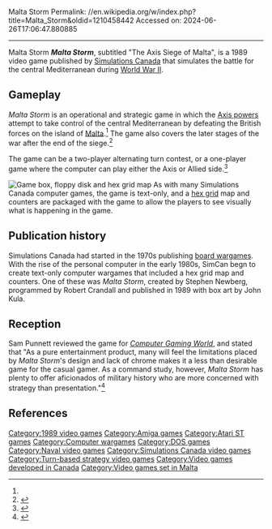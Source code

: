 Malta Storm
Permalink: //en.wikipedia.org/w/index.php?title=Malta_Storm&oldid=1210458442
Accessed on: 2024-06-26T17:06:47.880885



------
Malta Storm
{{Short description|1989 video game}}
{{Infobox video game
| collapsible = 
| state = 
| italic title = 
| title = Malta Storm
| image = MaltaStorm title.png
| alt = 
| caption = 
| developer = [[Simulations Canada]]
| publisher = [[Simulations Canada]]
| series = 
| engine = 
| platforms = [[Amiga]], [[Atari ST]], [[DOS]]
| released = 1989
| genre = Turn-based strategy
| modes = 
}}'''''Malta Storm''''', subtitled "The Axis Siege of Malta", is a 1989 video game published by [[Simulations Canada]] that simulates the battle for the central Mediterranean during [[World War II]].

==Gameplay==
''Malta Storm'' is an operational and strategic game in which the [[Axis powers]] attempt to take control of the central Mediterranean by defeating the British forces on the island of [[Malta]].<ref name="CGW74"/> The game also covers the later stages of the war after the end of the siege.<ref name=APOV>{{cite magazine|title = Amiga Britannica: The History of Britain Through Amiga Games | magazine = [[Amiga Point of View]]|date = November 2008 | pages = 61}}</ref>

The game can be a two-player alternating turn contest, or a one-player game where the computer can play either the Axis or Allied side.<ref name=CGW69>{{cite magazine|title = SimCan News | magazine = [[Computer Gaming World]]|date = March 1990 | pages = 58 }}</ref>

[[File:Cover_of_Malta_Storm_wargame.png|thumb|right|Game box, floppy disk and hex grid map]]
As with many Simulations Canada computer games, the game is text-only, and a [[hex grid]] map and counters are packaged with the game to allow the players to see visually what is happening in the game. 

==Publication history==
Simulations Canada had started in the 1970s publishing [[board wargames]]. With the rise of the personal computer in the early 1980s, SimCan begn to create text-only computer wargames that included a hex grid map and counters. One of these was ''Malta Storm'', created by Stephen Newberg, programmed by Robert Crandall and published in 1989 with box art by John Kula.

==Reception==
Sam Punnett reviewed the game for ''[[Computer Gaming World]]'', and stated that "As a pure entertainment product, many will feel the limitations placed by ''Malta Storm'''s design and lack of chrome makes it a less than desirable game for the casual gamer. As a command study, however, ''Malta Storm'' has plenty to offer aficionados of military history who are more concerned with strategy than presentation."<ref name="CGW74">{{cite magazine |last=Punnett |first=Sam |title=Storm In The Mediterranean: Simulations Canada's Malta Storm |magazine=Computer Gaming World |date=September 1990 |volume=1 |issue=74 |pages=22, 73}}</ref>

==References==
{{reflist}}

[[Category:1989 video games]]
[[Category:Amiga games]]
[[Category:Atari ST games]]
[[Category:Computer wargames]]
[[Category:DOS games]]
[[Category:Naval video games]]
[[Category:Simulations Canada video games]]
[[Category:Turn-based strategy video games]]
[[Category:Video games developed in Canada]]
[[Category:Video games set in Malta]]